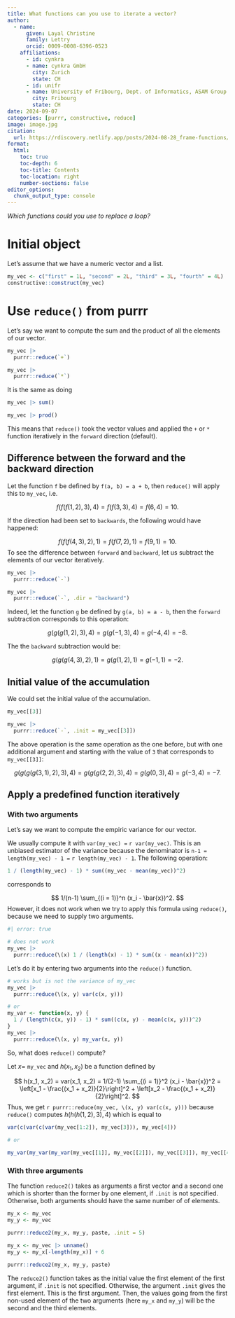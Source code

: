 ```yaml
---
title: What functions can you use to iterate a vector?
author:
  - name:
      given: Layal Christine
      family: Lettry
      orcid: 0009-0008-6396-0523
    affiliations:
      - id: cynkra
      - name: cynkra GmbH
        city: Zurich
        state: CH
      - id: unifr
      - name: University of Fribourg, Dept. of Informatics, ASAM Group
        city: Fribourg
        state: CH
date: 2024-09-07
categories: [purrr, constructive, reduce]
image: image.jpg
citation: 
  url: https://rdiscovery.netlify.app/posts/2024-08-28_frame-functions/
format:
  html:
    toc: true
    toc-depth: 6
    toc-title: Contents
    toc-location: right
    number-sections: false
editor_options: 
  chunk_output_type: console
---
```


*Which functions could you use to replace a loop?*

# Initial object

Let's assume that we have a numeric vector and a list.

```r
my_vec <- c("first" = 1L, "second" = 2L, "third" = 3L, "fourth" = 4L)
constructive::construct(my_vec)
```

# Use `reduce()` from purrr

Let's say we want to compute the sum and the product of all the elements of our vector.

```r
my_vec |>
  purrr::reduce(`+`)

my_vec |>
  purrr::reduce(`*`)
```

It is the same as doing

```r
my_vec |> sum()

my_vec |> prod()
```

This means that `reduce()` took the vector values and applied the `+` or `*` function iteratively in the `forward` direction (default).

## Difference between the forward and the backward direction

Let the function `f` be defined by `f(a, b) = a + b`, then `reduce()` will apply this to `my_vec`, i.e. 

$$
f(f(f(1, 2), 3), 4) = f(f(3, 3), 4) = f(6, 4) = 10.
$$

If the direction had been set to `backwards`, the following would have happened: 

$$
f(f(f(4, 3), 2), 1) = f(f(7, 2), 1) = f(9, 1) = 10.
$$ 
To see the difference between `forward` and `backward`, let us subtract the elements of our vector iteratively.

```r
my_vec |>
  purrr::reduce(`-`)

my_vec |>
  purrr::reduce(`-`, .dir = "backward")
```

Indeed, let the function `g` be defined by `g(a, b) = a - b`, then the `forward` subtraction corresponds to this operation: 

$$
g(g(g(1, 2), 3), 4) = g(g(-1, 3), 4) = g(-4, 4) = -8. 
$$

The the `backward` subtraction would be:

$$ 
g(g(g(4, 3), 2), 1) = g(g(1, 2), 1) = g(-1, 1) = -2.
$$

## Initial value of the accumulation

We could set the initial value of the accumulation.

```r
my_vec[[3]]

my_vec |>
  purrr::reduce(`-`, .init = my_vec[[3]])
```

The above operation is the same operation as the one before, but with one additional argument and starting with the value of `3` that corresponds to `my_vec[[3]]`:

$$
g(g(g(g(3, 1), 2), 3), 4) = g(g(g(2, 2), 3), 4) = g(g(0, 3), 4) = g(-3, 4) = -7.
$$

## Apply a predefined function iteratively

### With two arguments

Let's say we want to compute the empiric variance for our vector. 

We usually compute it with `var(my_vec) =` `r var(my_vec)`. 
This is an unbiased estimator of the variance because the denominator is `n-1 = length(my_vec) - 1 =` `r length(my_vec) - 1`. 
The following operation:

```r
1 / (length(my_vec) - 1) * sum((my_vec - mean(my_vec))^2)
```

corresponds to 

$$ 
1/(n-1) \sum_{(i = 1)}^n (x_i - \bar{x})^2.
$$
However, it does not work when we try to apply this formula using `reduce()`, because we need to supply two arguments. 

```r
#| error: true

# does not work
my_vec |>
  purrr::reduce(\(x) 1 / (length(x) - 1) * sum((x - mean(x))^2))
```

Let's do it by entering two arguments into the `reduce()` function.

```r
# works but is not the variance of my_vec
my_vec |>
  purrr::reduce(\(x, y) var(c(x, y)))

# or
my_var <- function(x, y) {
  1 / (length(c(x, y)) - 1) * sum((c(x, y) - mean(c(x, y)))^2)
}
my_vec |>
  purrr::reduce(\(x, y) my_var(x, y))
```

So, what does `reduce()` compute?

Let $x =$ `my_vec` and $h(x_1, x_2)$ be a function defined by

$$
h(x_1, x_2) = var(x_1, x_2) = 1/(2-1) \sum_{(i = 1)}^2 (x_i - \bar{x})^2 = \left[x_1 - \frac{(x_1 + x_2)}{2}\right]^2 + \left[x_2 - \frac{(x_1 + x_2)}{2}\right]^2.
$$
Thus, we get `r purrr::reduce(my_vec, \(x, y) var(c(x, y)))` because `reduce()` computes $h(h(h(1, 2), 3), 4)$ which is equal to 

```r
var(c(var(c(var(my_vec[1:2]), my_vec[3])), my_vec[4]))

# or

my_var(my_var(my_var(my_vec[[1]], my_vec[[2]]), my_vec[[3]]), my_vec[[4]])
```


### With three arguments

The function `reduce2()` takes as arguments a first vector and a second one which is shorter than the former by one element, if `.init` is not specified. 
Otherwise, both arguments should have  the same number of of elements.

```r
my_x <- my_vec
my_y <- my_vec

purrr::reduce2(my_x, my_y, paste, .init = 5)

my_x <- my_vec |> unname()
my_y <- my_x[-length(my_x)] + 6 

purrr::reduce2(my_x, my_y, paste)
```

The `reduce2()` function takes as the initial value the first element of the first argument, if `.init` is not specified. 
Otherwise, the argument `.init` gives the first element. 
This is the first argument. 
Then, the values going from the first non-used element of the two arguments (here `my_x` and `my_y`) will be the second and the third elements. 


